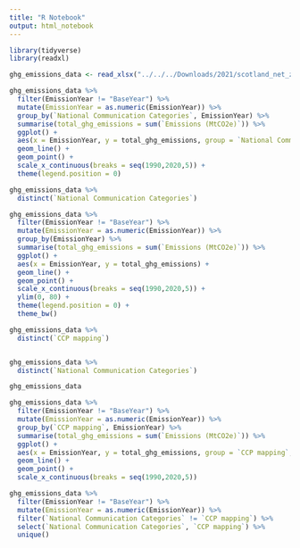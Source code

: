 ```yaml
---
title: "R Notebook"
output: html_notebook
---
```


```r
library(tidyverse)
library(readxl)
```

```r
ghg_emissions_data <- read_xlsx("../../../Downloads/2021/scotland_net_zero/scottish-ghg-dataset-2018.xlsx", 2)
```

```r
ghg_emissions_data %>% 
  filter(EmissionYear != "BaseYear") %>% 
  mutate(EmissionYear = as.numeric(EmissionYear)) %>% 
  group_by(`National Communication Categories`, EmissionYear) %>% 
  summarise(total_ghg_emissions = sum(`Emissions (MtCO2e)`)) %>% 
  ggplot() +
  aes(x = EmissionYear, y = total_ghg_emissions, group = `National Communication Categories`, colour = `National Communication Categories`) +
  geom_line() +
  geom_point() +
  scale_x_continuous(breaks = seq(1990,2020,5)) +
  theme(legend.position = 0)
```

```r
ghg_emissions_data %>% 
  distinct(`National Communication Categories`)
```
```r
ghg_emissions_data %>% 
  filter(EmissionYear != "BaseYear") %>% 
  mutate(EmissionYear = as.numeric(EmissionYear)) %>% 
  group_by(EmissionYear) %>% 
  summarise(total_ghg_emissions = sum(`Emissions (MtCO2e)`)) %>% 
  ggplot() +
  aes(x = EmissionYear, y = total_ghg_emissions) +
  geom_line() +
  geom_point() +
  scale_x_continuous(breaks = seq(1990,2020,5)) +
  ylim(0, 80) +
  theme(legend.position = 0) +
  theme_bw()
```


```r
ghg_emissions_data %>% 
  distinct(`CCP mapping`)
```

```r

```


```r
ghg_emissions_data %>% 
  distinct(`National Communication Categories`)
```
```r
ghg_emissions_data
```
```r
ghg_emissions_data %>% 
  filter(EmissionYear != "BaseYear") %>% 
  mutate(EmissionYear = as.numeric(EmissionYear)) %>% 
  group_by(`CCP mapping`, EmissionYear) %>% 
  summarise(total_ghg_emissions = sum(`Emissions (MtCO2e)`)) %>% 
  ggplot() +
  aes(x = EmissionYear, y = total_ghg_emissions, group = `CCP mapping`, colour = `CCP mapping`) +
  geom_line() +
  geom_point() +
  scale_x_continuous(breaks = seq(1990,2020,5))
```

```r
ghg_emissions_data %>% 
  filter(EmissionYear != "BaseYear") %>% 
  mutate(EmissionYear = as.numeric(EmissionYear)) %>% 
  filter(`National Communication Categories` != `CCP mapping`) %>% 
  select(`National Communication Categories`, `CCP mapping`) %>% 
  unique()
```

```r

```


